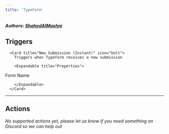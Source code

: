 ```yaml
---
title: 'TypeForm'
---
```


##### Authors: [ShahedAlMashni](https://github.com/ShahedAlMashni)


## Triggers


      <Card title="New Submission (Instant)" icon="bolt">
        Triggers when Typeform receives a new submission

        <Expandable title="Properties">
          
<ResponseField name="Authentication" required type="Oauth2">

</ResponseField>
            
<ResponseField name="Form" required type="Dropdown">
Form Name
</ResponseField>
              
        </Expandable>
      </Card>
  

---

## Actions

*No supported actions yet, please let us know if you need something on Discord so we can help out* 

